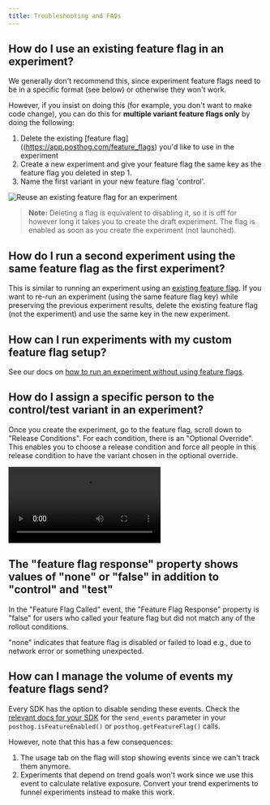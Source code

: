 ```yaml
---
title: Troubleshooting and FAQs
---
```


## How do I use an existing feature flag in an experiment?

We generally don't recommend this, since experiment feature flags need to be in a specific format (see below) or otherwise they won't work.

However, if you insist on doing this (for example, you don't want to make code change), you can do this for **multiple variant feature flags only** by doing the following:

1. Delete the existing [feature flag]((https://app.posthog.com/feature_flags) you'd like to use in the experiment
2. Create a new experiment and give your feature flag the same key as the feature flag you deleted in step 1.
3. Name the first variant in your new feature flag 'control'.

![Reuse an existing feature flag for an experiment](../../images/features/experiments/reuse-feature-flag-for-experiment.png)

> **Note:** Deleting a flag is equivalent to disabling it, so it is off for however long it takes you to create the draft experiment. The flag is enabled as soon as you create the experiment (not launched).

## How do I run a second experiment using the same feature flag as the first experiment?

This is similar to running an experiment using an [existing feature flag](#how-do-i-use-an-existing-feature-flag-in-an-experiment). If you want to re-run an experiment (using the same feature flag key) while preserving the previous experiment results, delete the existing feature flag (not the experiment) and use the same key in the new experiment.

## How can I run experiments with my custom feature flag setup?

See our docs on [how to run an experiment without using feature flags](/docs/experiments/running-experiments-without-feature-flags).

## How do I assign a specific person to the control/test variant in an experiment?

Once you create the experiment, go to the feature flag, scroll down to "Release Conditions". For each condition, there is an "Optional Override". This enables you to choose a release condition and force all people in this release condition to have the variant chosen in the optional override.

![How to assign an experiment override](../../images/features/experiments/assigning-an-override.mp4)

## The "feature flag response" property shows values of "none" or "false" in addition to "control" and "test"

In the "Feature Flag Called" event, the "Feature Flag Response" property is "false" for users who called your feature flag but did not match any of the rollout conditions.

"none" indicates that feature flag is disabled or failed to load e.g., due to network error or something unexpected.

## How can I manage the volume of events my feature flags send?

Every SDK has the option to disable sending these events. Check the [relevant docs for your SDK](/docs/getting-started/install?tab=sdks) for the `send_events` parameter in your `posthog.isFeatureEnabled()` or `posthog.getFeatureFlag()` calls.

However, note that this has a few consequences:

1. The usage tab on the flag will stop showing events since we can't track them anymore.
2. Experiments that depend on trend goals won't work since we use this event to calculate relative exposure. Convert your trend experiments to funnel experiments instead to make this work.
